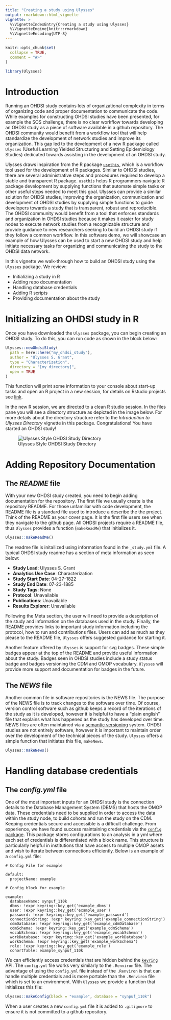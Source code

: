 ```yaml
---
title: "Creating a study using Ulysses"
output: rmarkdown::html_vignette
vignette: >
  %\VignetteIndexEntry{Creating a study using Ulysses}
  %\VignetteEngine{knitr::rmarkdown}
  %\VignetteEncoding{UTF-8}
---
```


```r
knitr::opts_chunk$set(
  collapse = TRUE,
  comment = "#>"
)
```

```r
library(Ulysses)
```

# Introduction

Running an OHDSI study contains lots of organizational complexity in terms of organizing code and proper documentation to communicate the code. While examples for constructing OHDSI studies have been presented, for example the SOS challenge, there is no clear workflow towards developing an OHDSI study as a piece of software available in a github repository. The OHDSI community would benefit from a workflow tool that will help standardize the development of network studies and improve its organization. This gap led to the development of a new R package called `Ulysses` (Useful Learning Yielded Structuring and Setting Epidemiology Studies) dedicated towards assisting in the development of an OHDSI study. 

Ulysses draws inspiration from the R package [`usethis`](https://usethis.r-lib.org/), which is a workflow tool used for the development of R packages. Similar to OHDSI studies, there are several administrative steps and procedures required to develop a stable and transparent R package. `usethis` helps R programmers navigate R package development by supplying functions that automate simple tasks or other useful steps needed to meet this goal. Ulysses can provide a similar solution for OHDSI studies, improving the organization, communication and development of OHDSI studies by supplying simple functions to guide developers towards a study that is transparent, robust and reproducible. The OHDSI community would benefit from a tool that enforces standards and organization in OHDSI studies because it makes it easier for study nodes to execute network studies from a recognizable structure and provide guidance to new researchers seeking to build an OHDSI study if they follow a common workflow. In this software demo, we will showcase an example of how Ulysses can be used to start a new OHDSI study and help initiate necessary tasks for organizing and communicating the study to the OHDSI data network. 

In this vignette we walk-through how to build an OHDSI study using the `Ulysses` package. We review:

- Initializing a study in R
- Adding repo documentation
- Handling database credentials
- Adding R scripts
- Providing documentation about the study


# Initializing an OHDSI study in R

Once you have downloaded the `Ulysses` package, you can begin creating an OHDSI study. To do this, you can run code as shown in the block below:

```r
Ulysses::newOhdsiStudy(
  path = here::here("my_ohdsi_study"),
  author = "Ulysses S. Grant",
  type = "Characterization",
  directory = "[my_directory]",
  open = TRUE
)
```

This function will print some information to your console about start-up tasks and open an R project in a new session, for details on Rstudio projects see [link](https://r-pkgs.org/workflow101.html#sec-workflow101-rstudio-projects).

In the new R session, we are directed to a clean R studio session. In the files pane you will see a directory structure as depicted in the image below. For more details about the directory structure refer to the *Introduction to Ulysses Directory* vignette in this package. Congratulations! You have started an OHDSI study!

![Ulysses Style OHDSI Study Directory](images/ulysses_directory.png)

# Adding Repository Documentation

## The *README* file

With your new OHDSI study created, you need to begin adding documentation for the repository. The first file we usually create is the repository README. For those unfamiliar with code development, the README file is a standard file used to introduce a describe the the project. Think of the README as your cover page. It is the first file users see when they navigate to the github page. All OHDSI projects require a README file, thus `Ulysses` provides a function (`makeReadMe`) that initializes it.

```r
Ulysses::makeReadMe()
```

The readme file is initailized using information found in the `_study.yml` file. A typical OHDSI study readme has a section of meta information as seen below:

-   **Study Lead**: Ulysses S. Grant
-   **Analytics Use Case**: Characterization
-   **Study Start Date**: 04-27-1822
-   **Study End Date**: 07-23-1885
-   **Study Tags**: None
-   **Protocol**: Unavailable
-   **Publications**: Unavailable
-   **Results Explorer**: Unavailable

Following the Meta section, the user will need to provide a description of the study and information on the databases used in the study. Finally, the README provides links to important study information including the protocol, how to run and contributions files. Users can add as much as they please to the README file, `Ulysses` offers suggested guidance for starting it.

Another feature offered by `Ulysses` is support for svg badges. These simple badges appear at the top of the README and provide useful information about the study. Badges seen in OHDSI studies include a study status badge and badges versioning the CDM and OMOP vocabulary. `Ulysses` will provide more support and documentation for badges in the future.

## The *NEWS* file

Another common file in software repositories is the NEWS file. The purpose of the NEWS file is to track changes to the software over time. Of course, version control software such as github keeps a record of the iterations of the study as it is developed, however it is helpful to have a "plain english" file that explains what has happened as the study has developed over time. NEWS files are often maintained via a [semantic versioning](https://semver.org/) system. OHDSI studies are not entirely software, however it is important to maintain order over the development of the technical pieces of the study. `Ulysses` offers a simple function that initiates this file, `makeNews`.

```r
Ulysses::makeNews()
```


# Handling database credentials



## The *config.yml* file

One of the most important inputs for an OHDSI study is the connection details to the Database Management System (DBMS) that hosts the OMOP data. These credentials need to be supplied in order to access the data within the study node, to build cohorts and run the study on the CDM. Keeping credentials secure and accessible is a difficult challenge. From experience, we have found success maintaining credentials via the [`config` package](https://github.com/rstudio/config). This package stores configurations to an analysis in a yml where each set of credentials is differentiated with a block name. This structure is particularly helpful in institutions that have access to multiple OMOP assets and wish to iterate between connections efficiently. Below is an example of a `config.yml` file:

```
# Config File for example

default:
  projectName: example

# Config block for example

example:
  databaseName: synpuf_110k
  dbms: !expr keyring::key_get('example_dbms')
  user: !expr keyring::key_get('example_user')
  password: !expr keyring::key_get('example_password')
  connectionString: !expr keyring::key_get('example_connectionString')
  cdmDatabase: !expr keyring::key_get('example_cdmDatabase')
  cdmSchema: !expr keyring::key_get('example_cdmSchema')
  vocabSchema: !expr keyring::key_get('example_vocabSchema')
  workDatabase: !expr keyring::key_get('example_workDatabase')
  workSchema: !expr keyring::key_get('example_workSchema')
  role: !expr keyring::key_get('example_role')
  cohortTable: example_synpuf_110k
```

We can efficiently access credentials that are hidden behind the [`keyring`](https://github.com/r-lib/keyring) API. The `config.yml` file works very similarly to the `.Renviron` file. The advantage of using the `config.yml` file instead of the `.Renviron` is that can handle multiple credentials and is more portable than the `.Renviron` file which is set to an environment. With `Ulysses` we provide a function that initializes this file:

```r
Ulysses::makeConfig(block = "example", database = "synpuf_110k")
```

When a user creates a new `config.yml` file it is added to `.gitignore` to ensure it is not committed to a github repository. 
